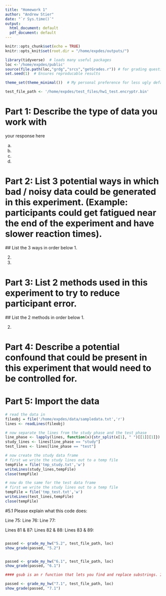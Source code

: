```yaml
---
title: "Homework 1"
author: "Andrew Stier"
date: "`r Sys.time()`"
output:
  html_document: default
  pdf_document: default
---
```


<!---
In order to check that all the necessary packages are installed, Click the File > New File > R Markdown button and keep all of the options as is. Save the document somewhere, and, while that new document is open, click the knit button. If a window with some plots shows up, everything is installed correctly. If RStudio prompts you to install any packages, you should install them.
-->

<!---
Please save this file as Homework1_lastname_firstname.Rmd

Be sure to update the author field in the block above.

While you are working on your homework, you can use the green arrows to run a "chunk" of code. In order to produce the final document, use the knit button. You will turn in both the Rmd file and the knitted html file, which will appear next to wherever you saved the Rmd file if there are no errors.

Beware, if you run chunks out of order or reuse variable names your code may produce different results when it is run again from top to bottom. Before you knit your document, it is a good idea to run all the chunks in order from top to bottom in a clean environment. Use the broom button in the environment pane to clear your variables and click the Session > Restart R and Run All Chunks.

If you ever want to reference the documentation about a function, go to the console below and type ?function_name. Try it now with ?read_csv.
-->
```r
knitr::opts_chunk$set(echo = TRUE)
knitr::opts_knit$set(root.dir = "/home/expdes/outputs/")

library(tidyverse)  # loads many useful packages
loc <-'/home/expdes/public'
source(file.path(loc,"grdg","srcs","getGrades.r")) # for grading questions
set.seed(1)  # Ensures reproducable results

theme_set(theme_minimal())  # My personal preference for less ugly default plots

test_file_path <- '/home/expdes/test_files/hw1_test.encryptr.bin'
```

# Part 1: Describe the type of data you work with

your response here

  a.

  b.

  c.

  d.


# Part 2: List 3 potential ways in which bad / noisy data could be generated in this experiment. (Example: participants could get fatigued near the end of the experiment and have slower reaction times).
  ## List the 3 ways in order below
  1.

  2.

  3.

# Part 3: List 2 methods used in this experiment to try to reduce participant error.
  ## List the 2 methods in order below
  1.

  2.

# Part 4: Describe a potential confound that could be present in this experiment that would need to be controlled for.

# Part 5: Import the data

```r
# read the data in
fileobj = file('/home/expdes/data/sampledata.txt','r')
lines <- readLines(fileobj)

# now separate the lines from the study phase and the test phase
line_phase <- lapply(lines, function(x){str_split(x[1], " ")[[1]][1]}) # get the first space separated element of each line
study_lines <- lines[line_phase == "study"]
test_lines <- lines[line_phase == "test"]

# now create the study data frame
# first we write the study lines out to a temp file
tempFile = file('tmp_study.txt','w')
writeLines(study_lines,tempFile)
close(tempFile)

# now do the same for the test data frame
# first we write the study lines out to a temp file
tempFile = file('tmp_test.txt','w')
writeLines(test_lines,tempFile)
close(tempFile)

```
#5.1
Please explain what this code does:

Line 75:
Line 76:
Line 77:

Lines 81 & 87:
Lines 82 & 88:
Lines 83 & 89:

```r

```

```r
passed <- grade_my_hw("5.2", test_file_path, loc)
show_grade(passed, "5.2")
```

```r

```

```r
passed <- grade_my_hw("6.1", test_file_path, loc)
show_grade(passed, "6.1")
```


```r
#### gsub is an r function that lets you find and replace substrings. It may be helpful here

```

```r
passed <- grade_my_hw("7.1", test_file_path, loc)
show_grade(passed, "7.1")
```

